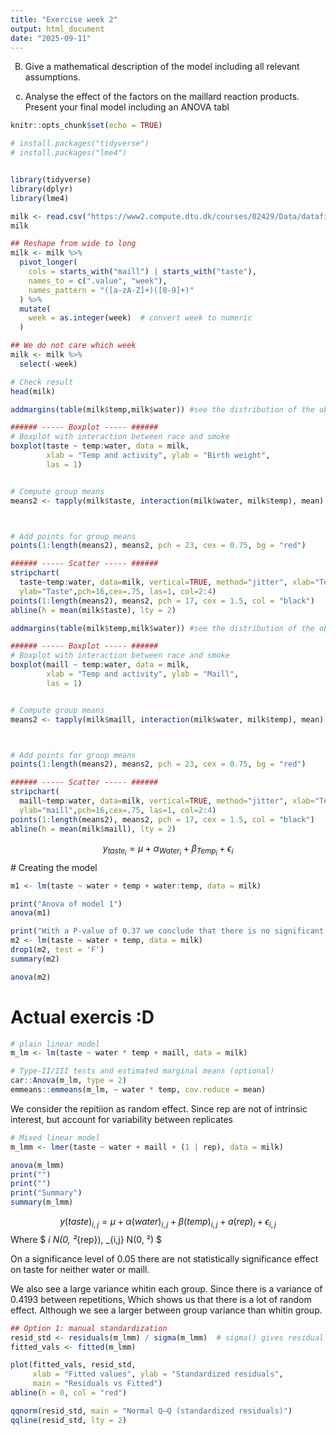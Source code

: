 ```yaml
---
title: "Exercise week 2"
output: html_document
date: "2025-09-11"
---
```

B) Give a mathematical description of the model including all relevant assumptions.

c) Analyse the effect of the factors on the maillard reaction products. Present your
final model including an ANOVA tabl

```r
knitr::opts_chunk$set(echo = TRUE)
```

```r
# install.packages("tidyverse")
# install.packages("lme4")


library(tidyverse)
library(dplyr)
library(lme4)

```


```r
milk <- read.csv("https://www2.compute.dtu.dk/courses/02429/Data/datafiles/milk.txt")
milk
```


```r
## Reshape from wide to long
milk <- milk %>%
  pivot_longer(
    cols = starts_with("maill") | starts_with("taste"),
    names_to = c(".value", "week"),
    names_pattern = "([a-zA-Z]+)([0-9]+)"
  ) %>%
  mutate(
    week = as.integer(week)  # convert week to numeric
  )

## We do not care which week
milk <- milk %>%
  select(-week)

# Check result
head(milk)
```

```r
addmargins(table(milk$temp,milk$water)) #see the distribution of the observations.

###### ----- Boxplot ----- ######
# Boxplot with interaction between race and smoke
boxplot(taste ~ temp:water, data = milk,
        xlab = "Temp and activity", ylab = "Birth weight",
        las = 1)


# Compute group means
means2 <- tapply(milk$taste, interaction(milk$water, milk$temp), mean)



# Add points for group means
points(1:length(means2), means2, pch = 23, cex = 0.75, bg = "red")

###### ----- Scatter ----- ######
stripchart(
  taste~temp:water, data=milk, vertical=TRUE, method="jitter", xlab="Temp/water",
  ylab="Taste",pch=16,cex=.75, las=1, col=2:4)
points(1:length(means2), means2, pch = 17, cex = 1.5, col = "black")
abline(h = mean(milk$taste), lty = 2)
```

```r
addmargins(table(milk$temp,milk$water)) #see the distribution of the observations.

###### ----- Boxplot ----- ######
# Boxplot with interaction between race and smoke
boxplot(maill ~ temp:water, data = milk,
        xlab = "Temp and activity", ylab = "Maill",
        las = 1)


# Compute group means
means2 <- tapply(milk$maill, interaction(milk$water, milk$temp), mean)



# Add points for group means
points(1:length(means2), means2, pch = 23, cex = 0.75, bg = "red")

###### ----- Scatter ----- ######
stripchart(
  maill~temp:water, data=milk, vertical=TRUE, method="jitter", xlab="Temp/water",
  ylab="maill",pch=16,cex=.75, las=1, col=2:4)
points(1:length(means2), means2, pch = 17, cex = 1.5, col = "black")
abline(h = mean(milk$maill), lty = 2)
```

$$ y_{taste_i} = \mu + \alpha_{Water_i} + \beta_{Temp_i} + \epsilon_i $$
# Creating the model
```r
m1 <- lm(taste ~ water + temp + water:temp, data = milk)

print("Anova of model 1")
anova(m1)

print("With a P-value of 0.37 we conclude that there is no significant imact of using interaction")
m2 <- lm(taste ~ water + temp, data = milk)
drop1(m2, test = 'F')
summary(m2)


```
```r
anova(m2)
```

# Actual exercis :D

```r
# plain linear model
m_lm <- lm(taste ~ water * temp + maill, data = milk)

# Type-II/III tests and estimated marginal means (optional)
car::Anova(m_lm, type = 2)
emmeans::emmeans(m_lm, ~ water * temp, cov.reduce = mean)
```

We consider the repitiion as random effect. Since rep are not of intrinsic interest, but  account for variability between replicates

```r
# Mixed linear model
m_lmm <- lmer(taste ~ water + maill + (1 | rep), data = milk)

anova(m_lmm)
print("")
print("")
print("Summary")
summary(m_lmm)
```
$$ y(taste)_{i,j} = \mu + \alpha(water)_{i,j} + \beta(temp)_{i,j} + a(rep)_i + \epsilon_{i,j} $$
Where $ \alpha_i \sim N(0, \sigma²_{rep}), \epsilon_{i,j} \sim N(0, \sigma²) $


On a significance level of 0.05 there are not statistically significance effect on taste for neither water or maill. 

We also see a large variance whitin each group. Since there is a variance of 0.4193 between repetitions, Which shows us that there is a lot of random effect. Although we see a larger between group variance than whitin group.

```r
## Option 1: manual standardization
resid_std <- residuals(m_lmm) / sigma(m_lmm)  # sigma() gives residual SD
fitted_vals <- fitted(m_lmm)

plot(fitted_vals, resid_std,
     xlab = "Fitted values", ylab = "Standardized residuals",
     main = "Residuals vs Fitted")
abline(h = 0, col = "red")

qqnorm(resid_std, main = "Normal Q–Q (standardized residuals)")
qqline(resid_std, lty = 2)

```

